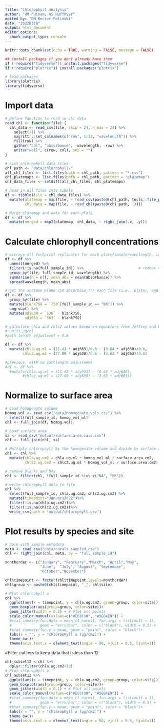 ```yaml
---
title: "Chlorophyll analysis"
author: "HM Putnam, AS Huffmyer"
edited by: "DM Becker-Polinski"
date: "20220310"
output: html_document
editor_options: 
  chunk_output_type: console
---
```


```r
knitr::opts_chunk$set(echo = TRUE, warning = FALSE, message = FALSE)

## install packages if you dont already have them
if (!require("tidyverse")) install.packages("tidyverse")
if (!require("plotrix")) install.packages("plotrix")

# load packages
library(plotrix)
library(tidyverse)

```

# Import data
```r
# Define function to read in chl data
read_chl <- function(file) {
  chl_data <- read_csv(file, skip = 24, n_max = 24) %>%
    select(-1) %>%
    magrittr::set_colnames(c("row", 1:12, "wavelength")) %>%
    fill(row) %>%
    gather("col", "absorbance", -wavelength, -row) %>%
    unite("well", c(row, col), sep = "")
}

# List chlorophyll data files
chl_path <- "data/chlorophyll/"                                        # Path to chlorophyll data directory
all_chl_files <- list.files(path = chl_path, pattern = "*.csv")          # List all files in directory
chl_platemaps <- list.files(path = chl_path, pattern = "platemap")       # List platemap files
chl_data_files <- setdiff(all_chl_files, chl_platemaps)                  # List absorbance data files

# Read in all files into tibble
df <- tibble(file = chl_data_files) %>%
  mutate(platemap = map(file, ~ read_csv(paste0(chl_path, tools::file_path_sans_ext(.), "_platemap.csv"))),
         chl_data = map(file, ~ read_chl(paste0(chl_path, .))))

# Merge platemap and data for each plate
df <- df %>%
  mutate(merged = map2(platemap, chl_data, ~ right_join(.x, .y)))
```

# Calculate chlorophyll concentrations
```r
# average all technical replicates for each plate/sample/wavelength, including all acetone blanks together (per plate)
df <- df %>%
  unnest(merged) %>%
  filter(!is.na(full_sample_id)) %>%                         # remove empty wells (colony_id is NA)
  group_by(file, full_sample_id, wavelength) %>%
  summarise(n = n(), mean_abs = mean(absorbance)) %>%
  spread(wavelength, mean_abs)

# get the acetone blank 750 absorbace for each file (i.e., plate), and subtract from 630 and 663 values for each sample
df <- df %>%
  group_by(file) %>%
  mutate(blank750 = `750`[full_sample_id == "BK"]) %>%
  ungroup() %>%
  mutate(adj630 = `630` - blank750,
         adj663 = `663` - blank750)

# calculate chla and chlc2 values based on equations from Jeffrey and Humphrey 1975
# units µg/ml
#path length adjustment = 0.6 

df <- df %>%
  mutate(chla.ug.ml = (11.43 * adj663)/0.6 - (0.64 * adj630)/0.6,
        chlc2.ug.ml = (27.09 * adj630)/0.6 - (3.63 * adj663)/0.6)

#previous, with no pathlength adjustment
#df <- df %>%
  #mutate(chla.ug.ml = (11.43 * adj663) - (0.64 * adj630),
        #chlc2.ug.ml = (27.09 * adj630) - (3.63 * adj663))
```


# Normalize to surface area
```r
# Load homogenate volume
homog.vol <- read_csv("data/homogenate_vols.csv") %>%
  select(full_sample_id, homog_vol_ml)
chl <- full_join(df, homog.vol)

# Load surface area
sa <- read_csv("output/surface.area.calc.csv")
chl <- full_join(chl, sa)

# Multiply chlorophyll by the homogenate volume and divide by surface area
chl <- chl %>%
  mutate(chla.ug.cm2 = chla.ug.ml * homog_vol_ml / surface.area.cm2,
         chlc2.ug.cm2 = chlc2.ug.ml * homog_vol_ml / surface.area.cm2)

# remove blanks and NAs
chl <- filter(chl, !full_sample_id %in% c("NA", "BK"))

# write chlorophyll data to file
chl %>%
  select(full_sample_id, chla.ug.cm2, chlc2.ug.cm2) %>%
  mutate(timepoint="January2022")%>%
  filter(!is.na(chla.ug.cm2))%>%
  filter(!is.na(chlc2.ug.cm2))%>%
  write_csv(path = "output/chlorophyll.csv")
```

# Plot results by species and site
```r
# Join with sample metadata
meta <- read_csv("data/corals_sampled.csv")
chl <- right_join(chl, meta, by = "full_sample_id")

monthorder <- c("January", "February","March", "April","May",
                "June",  "July", "August", "September", 
                "October","November")

chl$timepoint <- factor(chl$timepoint,levels=monthorder)
chl$group <- paste0(chl$timepoint, "_", chl$site)

# Plot chlorophyll a
chl %>%
  ggplot(aes(x = timepoint, y = chla.ug.cm2, group=group, color=site)) +
  geom_boxplot(aes(group=group, color=site))+
  geom_jitter(width = 0.1) + # Plot all points
  scale_color_manual(values=c("#E69F00", "#56B4E9")) +
  #stat_summary(fun.data = mean_cl_normal, fun.args = list(mult = 1),    # Plot standard error
  #             geom = "errorbar", color = c("black"), width = 0.5) +
  #stat_summary(fun.y = mean, geom = "point", color = "black")+           # Plot mean
  labs(x = "", y = "chlorophyll a (µg/cm2)") +
  theme_bw()+
  theme(axis.text.x = element_text(angle = 90, vjust = 0.5, hjust=1))

```

#Filter outliers to keep data that is less than 12
```r
chl_subset12 <-chl %>%
  dplyr::filter(chla.ug.cm2<12)
# Plot chlorophyll a
chl_subset12 %>%
  ggplot(aes(x = timepoint, y = chla.ug.cm2, group=group, color=site)) +
  geom_boxplot(aes(group=group, color=site))+
  geom_jitter(width = 0.1) + # Plot all points
  scale_color_manual(values=c("#E69F00", "#56B4E9")) +
  #stat_summary(fun.data = mean_cl_normal, fun.args = list(mult = 1),    # Plot standard error
  #             geom = "errorbar", color = c("black"), width = 0.5) +
  #stat_summary(fun.y = mean, geom = "point", color = "black")+           # Plot mean
  labs(x = "", y = "chlorophyll a (µg/cm2)") +
  theme_bw()+
  theme(axis.text.x = element_text(angle = 90, vjust = 0.5, hjust=1))
```








